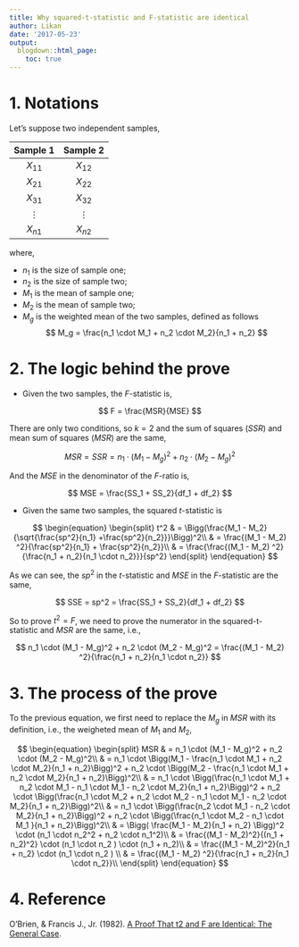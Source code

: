 ```yaml
---
title: Why squared-t-statistic and F-statistic are identical
author: Likan
date: '2017-05-23'
output:
  blogdown::html_page:
    toc: true
---
```


# 1. Notations

Let's suppose two independent samples,

|Sample 1| Sample 2|
|:------:|:-------:|
|$X_{11}$|$X_{12}$|
|$X_{21}$|$X_{22}$|
|$X_{31}$|$X_{32}$|
|$\vdots$|$\vdots$|
|$X_{n1}$|$X_{n2}$|

where,

- $n_1$ is the size of sample one;
- $n_2$ is the size of sample two;
- $M_1$ is the mean of sample one;
- $M_2$ is the mean of sample two;
- $M_g$ is the weighted mean of the two samples, defined as follows
$$
M_g = \frac{n_1 \cdot M_1 + n_2 \cdot M_2}{n_1 + n_2}
$$

# 2. The logic behind the prove

- Given the two samples, the $F$-statistic is,

$$
F = \frac{MSR}{MSE}
$$

There are only two conditions, so $k = 2$ and the sum of squares ($SSR$) and mean sum of squares ($MSR$) are the same,

$$
MSR = SSR = n_1 \cdot (M_1 - M_g)^2 + n_2 \cdot (M_2 - M_g)^2
$$

And the $MSE$ in the denominator of the $F$-ratio is,

$$
MSE = \frac{SS_1 + SS_2}{df_1 + df_2}
$$

- Given the same two samples, the squared $t$-statistic is

$$
\begin{equation}
\begin{split}
t^2
& = \Bigg(\frac{M_1 - M_2}{\sqrt{\frac{sp^2}{n_1} +\frac{sp^2}{n_2}}}\Bigg)^2\\
& = \frac{(M_1 - M_2) ^2}{\frac{sp^2}{n_1} + \frac{sp^2}{n_2}}\\
 & = \frac{\frac{(M_1 - M_2) ^2}{\frac{n_1 + n_2}{n_1 \cdot n_2}}}{sp^2}
\end{split}
\end{equation}
$$

As we can see, the $sp^2$ in the $t$-statistic and $MSE$ in the $F$-statistic are the same,

$$
SSE = sp^2 = \frac{SS_1 + SS_2}{df_1 + df_2}
$$

So to prove $t^2 = F$, we need to prove the numerator in the squared-t-statistic and $MSR$ are the same, i.e.,

$$
n_1 \cdot (M_1 - M_g)^2 + n_2 \cdot (M_2 - M_g)^2
=
\frac{(M_1 - M_2) ^2}{\frac{n_1 + n_2}{n_1 \cdot n_2}}
$$

# 3. The process of the prove

To the previous equation, we first need to replace the $M_g$ in $MSR$ with its definition, i.e., the weigheted mean of $M_1$ and $M_2$,

$$
\begin{equation}
\begin{split}
MSR
& = n_1 \cdot (M_1 - M_g)^2 + n_2 \cdot (M_2 - M_g)^2\\
& = n_1 \cdot \Bigg(M_1 - \frac{n_1 \cdot M_1 + n_2 \cdot M_2}{n_1 + n_2}\Bigg)^2 + n_2 \cdot \Bigg(M_2 - \frac{n_1 \cdot M_1 + n_2 \cdot M_2}{n_1 + n_2}\Bigg)^2\\
& = n_1 \cdot \Bigg(\frac{n_1 \cdot M_1 + n_2 \cdot M_1 - n_1 \cdot M_1 - n_2 \cdot M_2}{n_1 + n_2}\Bigg)^2 + n_2 \cdot \Bigg(\frac{n_1 \cdot M_2 + n_2 \cdot M_2 - n_1 \cdot M_1 - n_2 \cdot M_2}{n_1 + n_2}\Bigg)^2\\
& = n_1 \cdot \Bigg(\frac{n_2 \cdot M_1 - n_2 \cdot M_2}{n_1 + n_2}\Bigg)^2 + n_2 \cdot \Bigg(\frac{n_1 \cdot M_2 - n_1 \cdot M_1 }{n_1 + n_2}\Bigg)^2\\
& = \Bigg( \frac{M_1 - M_2}{n_1 + n_2} \Bigg)^2 \cdot (n_1 \cdot n_2^2 + n_2 \cdot n_1^2)\\
& = \frac{(M_1 - M_2)^2}{(n_1 + n_2)^2} \cdot (n_1 \cdot n_2 ) \cdot (n_1 + n_2)\\
& = \frac{(M_1 - M_2)^2}{n_1 + n_2} \cdot (n_1 \cdot n_2 ) \\
& = \frac{(M_1 - M_2) ^2}{\frac{n_1 + n_2}{n_1 \cdot n_2}}\\
\end{split}
\end{equation}
$$

# 4. Reference

O'Brien, & Francis J., Jr. (1982). [A Proof That t2 and F are Identical: The General Case](http://files.eric.ed.gov/fulltext/ED215894.pdf).
